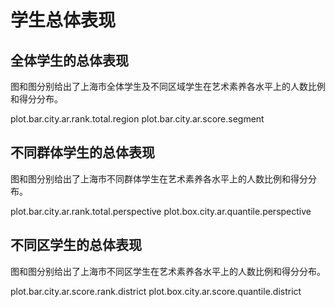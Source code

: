 <!-- chapter total -->

\mytext

# 学生总体表现

## 全体学生的总体表现

图\ref{fig: `r gio.R$GetPlotTitle("plot.bar.city.ar.rank.total.region")`}和图\ref{fig: `r gio.R$GetPlotTitle("plot.bar.city.ar.score.segment")`}分别给出了上海市全体学生及不同区域学生在艺术素养各水平上的人数比例和得分分布。

plot.bar.city.ar.rank.total.region
plot.bar.city.ar.score.segment


## 不同群体学生的总体表现

图\ref{fig: `r gio.R$GetPlotTitle("plot.bar.city.ar.rank.total.perspective")`}和图\ref{fig: `r gio.R$GetPlotTitle("plot.box.city.ar.quantile.perspective")`}分别给出了上海市不同群体\footnote{其他：指普通初中、九年一贯制学校、完全中学之外的其他学校。}学生在艺术素养各水平上的人数比例和得分分布\footnote{盒须图——5\%学生得分小于等于须下端线分数；25\%学生得分小于等于盒底分数；50\%学生得分大于等于盒中横线分数；25\%学生得分大于等于盒顶分数；5\%学生得分大于等于须上端线分数；盒高度一定程度上反映了得分分布的离散程度；红点为平均分。}。

plot.bar.city.ar.rank.total.perspective
plot.box.city.ar.quantile.perspective

## 不同区学生的总体表现

图\ref{fig: `r gio.R$GetPlotTitle("plot.bar.city.ar.score.rank.district")`}和图\ref{fig: `r gio.R$GetPlotTitle("plot.box.city.ar.score.quantile.district")`}分别给出了上海市不同区学生在艺术素养各水平上的人数比例和得分分布。

plot.bar.city.ar.score.rank.district
plot.box.city.ar.score.quantile.district


<!-- end of chapter total -->
